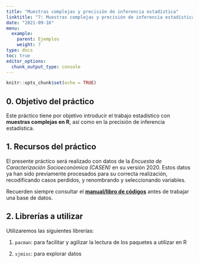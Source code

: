 ```yaml
---
title: "Muestras complejas y precisión de inferencia estadística"
linktitle: "7: Muestras complejas y precisión de inferencia estadística"
date: "2021-09-16"
menu:
  example:
    parent: Ejemplos
    weight: 7
type: docs
toc: true
editor_options: 
  chunk_output_type: console
---
```


```r
knitr::opts_chunk$set(echo = TRUE)
```

## 0. Objetivo del práctico

Este práctico tiene por objetivo introducir el trabajo estadístico con **muestras complejas en R**, así como en la precisión de inferencia estadística. 

## 1. Recursos del práctico

El presente práctico será realizado con datos de la *Encuesta de Caracterización Socioeconómica (CASEN)* en su versión 2020. Estos datos ya han sido previamente procesados para su correcta realización, recodificando casos perdidos, y renombrando y seleccionando variables. 

Recuerden siempre consultar el [**manual/libro de códigos**](http://observatorio.ministeriodesarrollosocial.gob.cl/storage/docs/casen/2020/Libro_de_codigos_Base_de_Datos_Casen_en_Pandemia_2020.pdf) antes de trabajar una base de datos.

## 2. Librerías a utilizar

Utilizaremos las siguientes librerías:

1. `pacman`: para facilitar y agilizar la lectura de los paquetes a utilizar en R

2. `sjmisc`: para explorar datos




